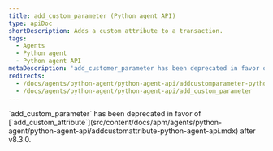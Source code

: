 ```yaml
---
title: add_custom_parameter (Python agent API)
type: apiDoc
shortDescription: Adds a custom attribute to a transaction.
tags:
  - Agents
  - Python agent
  - Python agent API
metaDescription: 'add_customer_parameter has been deprecated in favor of add_customer_attribute.'
redirects:
  - /docs/agents/python-agent/python-agent-api/addcustomparameter-python-agent-api
  - /docs/agents/python-agent/python-agent-api/add_custom_parameter
---
```


<Callout variant="important">
  `add_custom_parameter` has been deprecated in favor of [`add_custom_attribute`](src/content/docs/apm/agents/python-agent/python-agent-api/addcustomattribute-python-agent-api.mdx) after v8.3.0.
</Callout>

